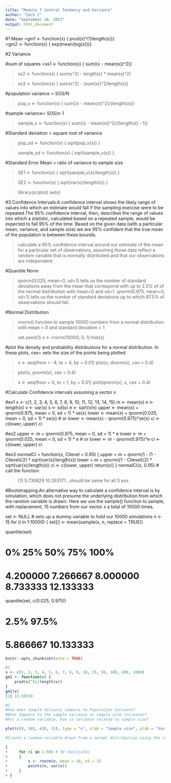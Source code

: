 ```yaml
---
title: "Module 7 Central Tendency and Variance"
author: "Zach C"
date: "September 28, 2017"
output: html_document
---
```

#1 Mean
>gm1 <- function(x) {
    prod(x)^(1/length(x))}  
>gm2 <- function(x) {
    exp(mean(log(x)))}  
 
 
#2 Variance

#sum of squares
>ss1 <- function(x) {
    sum((x - mean(x))^2)}
    
>ss2 <- function(x) {
sum(x^2) - length(x) * mean(x)^2}

>ss3 <- function(x) {
    sum(x^2) - (sum(x))^2/length(x)}
  
#population variance = SOS/N

>pop_v <- function(x) {
    sum((x - mean(x))^2)/(length(x))}
    
#sample variance= SOS/n-1

>sample_v <- function(x) {
    sum((x - mean(x))^2)/(length(x) - 1)}
    
#Standard deviation = square root of variance

>pop_sd <- function(x) {
    sqrt(pop_v(x))
}

>sample_sd <- function(x) {
    sqrt(sample_v(x))
}
  
#Standard Error Mean = ratio of variance to sample size 

>SE1 <- function(x) {
    sqrt(sample_v(x)/length(x))
}

>SE2 <- function(x) {
    sqrt(var(x)/length(x))
}

>library(sciplot)
se(x)


#3 Confidence Intervals:A confidence interval shows the likely range of values into which an estimate would fall if the sampling exercise were to be repeated.The 95% confidence interval, then, describes the range of values into which a statistic, calculated based on a repeated sample, would be expected to fall 95% of the time. Based on the given data (with a particular mean, variance, and sample size) we are 95% confident that the true mean of the population is between these bounds.

>calculate a 95% confidence interval around our estimate of the mean for a particular set of observations, assuming those data reflect a random variable that is normally distributed and that our observations are independent.

#Quantile Norm

>qnorm(0.025, mean=0, sd=1) tells us the number of standard deviations away from the mean that correspond with up to 2.5% of of the normal distribution with mean=0 and sd=1. qnorm(0.975, mean=0, sd=1) tells us the number of standard deviations up to which 97.5% of observations should fall.

#Normal Distribution

>rnorm() function to sample 10000 numbers from a normal distribution with mean = 0 and standard deviation = 1

>set.seed(1)
x <- rnorm(10000, 0, 1)
hist(x)

#plot the density and probability distributions for a normal distribution. In these plots, cex= sets the size of the points being plotted

>x <- seq(from = -4, to = 4, by = 0.01)
plot(x, dnorm(x), cex = 0.4)

>plot(x, pnorm(x), cex = 0.4)

>x <- seq(from = 0, to = 1, by = 0.01)
plot(qnorm(x), x, cex = 0.4)

#Calculate Confidence intervals assuming a vector x

#ex1
x <- c(1, 2, 3, 4, 5, 6, 7, 8, 9, 10, 11, 12, 13, 14, 15)
m <- mean(x)
n <- length(x)
v <- var(x)
s <- sd(x)
e <- sqrt(v/n)
upper <- mean(x) + qnorm(0.975, mean = 0, sd = 1) * se(x)
lower <- mean(x) + qnorm(0.025, mean = 0, sd = 1) * se(x)  # or lower <- mean(x) - qnorm(0.975)*se(x)
ci <- c(lower, upper)
ci


#ex2
upper <- m + qnorm(0.975, mean = 0, sd = 1) * e
lower <- m + qnorm(0.025, mean = 0, sd = 1) * e  # or lower <- m - qnorm(0.975)*e
ci <- c(lower, upper)
ci

#ex3
normalCI = function(x, CIlevel = 0.95) {
    upper = m + qnorm(1 - (1 - CIlevel)/2) * sqrt(var(x)/length(x))
    lower = m + qnorm((1 - CIlevel)/2) * sqrt(var(x)/length(x))
    ci <- c(lower, upper)
    return(ci)
}
normalCI(x, 0.95)  # call the function

>[1]  5.736829 10.263171 , should be same for all 3 exs.

#Bootstrapping:An alternative way to calculate a confidence interval is by simulation, which does not presume the underlying distribution from which the random variable is drawn. Here we use the sample() function to sample, with replacement, 15 numbers from our vector x a total of 10000 times.

set <- NULL  # sets up a dummy variable to hold our 10000 simulations
n <- 15
for (i in 1:10000) {
    set[i] <- mean(sample(x, n, replace = TRUE))

quantile(set)

#        0%       25%       50%       75%      100% 
#  4.200000  7.266667  8.000000  8.733333 12.133333

quantile(set, c(0.025, 0.975))

#      2.5%     97.5% 
#  5.866667 10.133333


```r
knitr::opts_chunk$set(echo = TRUE)

#1
x <- c(1, 2, 3, 4, 5, 6, 7, 8, 9, 10, 25, 50, 100, 200, 1000)
gm1 <- function(x) {
    prod(x)^(1/length(x))
}
gm1(x)
[1] 13.50559

#2
#How does Sample Variance compare to Population Variance? 
#What happens to the sample variance as sample size increases?
#For a random variable, how is variance related to sample size?

plot(c(0, 50), c(0, 15), type = "n", xlab = "Sample size", ylab = "Variance")

#Create a random variable drawn from a normal distribution using the rnorm() function

{
+     for (i in 1:50) # 50 replicates
+     {
+         x <- rnorm(n, mean = 10, sd = 2)
+         points(n, var(x))
+     }
+ }
```

